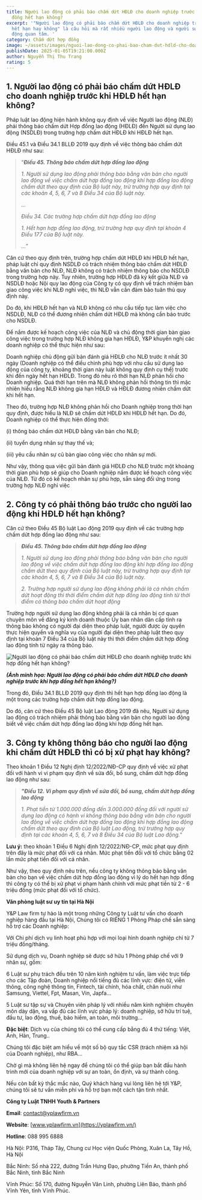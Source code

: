 ```yaml
---
title: Người lao động có phải báo chấm dứt HĐLĐ cho doanh nghiệp trước khi hợp
  đồng hết hạn không?
excerpt: '"Người lao động có phải báo chấm dứt HĐLĐ cho doanh nghiệp trước khi
  hết hạn hay không" là câu hỏi mà rất nhiều người lao động và người sử dụng lao
  động quan tâm. '
category: Chấm dứt hợp đồng
image: ~/assets/images/nguoi-lao-dong-co-phai-bao-cham-dut-hdld-cho-doanh-nghiep-truoc-khi-hop-dong-het-han-khong.jpeg
publishDate: 2025-01-05T19:21:00.000Z
author: Nguyễn Thị Thu Trang
rating: 5
---
```

## 1. Người lao động có phải báo chấm dứt HĐLĐ cho doanh nghiệp trước khi HĐLĐ hết hạn không?

Pháp luật lao động hiện hành không quy định về việc Người lao động (NLĐ) phải thông báo chấm dứt Hợp đồng lao động (HĐLĐ) đến Người sử dụng lao động (NSDLĐ) trong trường hợp chấm dứt HĐLĐ khi HĐLĐ hết hạn.

Điều 45.1 và Điều 34.1 BLLĐ 2019 quy định về việc thông báo chấm dứt HĐLĐ như sau:

> “***Điều 45. Thông báo chấm dứt hợp đồng lao động***
>
> *1. Người sử dụng lao động phải thông báo bằng văn bản cho người lao động về việc chấm dứt hợp đồng lao động khi hợp đồng lao động chấm dứt theo quy định của Bộ luật này, trừ trường hợp quy định tại các khoản 4, 5, 6, 7 và 8 Điều 34 của Bộ luật này.*
>
> *...*
>
> *Điều 34. Các trường hợp chấm dứt hợp đồng lao động*
>
> *1. Hết hạn hợp đồng lao động, trừ trường hợp quy định tại khoản 4 Điều 177 của Bộ luật này.*
>
> *…”*

Căn cứ theo quy định trên, trường hợp chấm dứt HĐLĐ khi HĐLĐ hết hạn, pháp luật chỉ quy định NSDLĐ có trách nhiệm thông báo chấm dứt HĐLĐ bằng văn bản cho NLĐ, NLĐ không có trách nhiệm thông báo cho NSDLĐ trong trường hợp này. Tuy nhiên, trường hợp HĐLĐ đã ký kết giữa NLĐ và NSDLĐ hoặc Nội quy lao động của Công ty có quy định về trách nhiệm bàn giao công việc khi NLĐ nghỉ việc, thì NLĐ vẫn cần đảm bảo tuân thủ quy định này.

Do đó, khi HĐLĐ hết hạn và NLĐ không có nhu cầu tiếp tục làm việc cho NSDLĐ, NLĐ có thể đương nhiên chấm dứt HĐLĐ mà không cần báo trước cho NSDLĐ.

Để nắm được kế hoạch công việc của NLĐ và chủ động thời gian bàn giao công việc trong trường hợp NLĐ không gia hạn HĐLĐ, Y&P khuyến nghị các doanh nghiệp có thể thực hiện như sau:

Doanh nghiệp chủ động gửi bản đánh giá HĐLĐ cho NLĐ trước ít nhất 30 ngày (Doanh nghiệp có thể điều chỉnh phù hợp với nhu cầu sử dụng lao động của công ty, khoảng thời gian này luật không quy định cụ thể) trước khi đến ngày hết hạn HĐLĐ. Trong đó nêu rõ thời hạn NLĐ phản hồi cho Doanh nghiệp. Quá thời hạn trên mà NLĐ không phản hồi thông tin thì mặc nhiên hiểu rằng NLĐ không gia hạn HĐLĐ và HĐLĐ đương nhiên chấm dứt khi hết hạn.

Theo đó, trường hợp NLĐ không phản hồi cho Doanh nghiệp trong thời hạn quy định, được hiểu là NLĐ sẽ chấm dứt HĐLĐ khi HĐLĐ hết hạn. Do đó, Doanh nghiệp có thể thực hiện đồng thời:

(i) thông báo chấm dứt HĐLĐ bằng văn bản cho NLĐ;

(ii) tuyển dụng nhân sự thay thế và;

(iii) yêu cầu nhân sự cũ bàn giao công việc cho nhân sự mới.

Như vậy, thông qua việc gửi bản đánh giá HĐLĐ cho NLĐ trước một khoảng thời gian phù hợp sẽ giúp cho Doanh nghiệp nắm được kế hoạch công việc của NLĐ. Từ đó có kế hoạch nhân sự phù hợp, sẵn sàng đối ứng trong trường hợp NLĐ nghỉ việc

## 2. Công ty có phải thông báo trước cho người lao động khi HĐLĐ hết hạn không?

Căn cứ theo Điều 45 Bộ luật Lao động 2019 quy định về các trường hợp chấm dứt hợp đồng lao động như sau:

> ***Điều 45. Thông báo chấm dứt hợp đồng lao động***
>
> *1. Người sử dụng lao động phải thông báo bằng văn bản cho người lao động về việc chấm dứt hợp đồng lao động khi hợp đồng lao động chấm dứt theo quy định của Bộ luật này, trừ trường hợp quy định tại các khoản 4, 5, 6, 7 và 8 Điều 34 của Bộ luật này.*
>
> *2. Trường hợp người sử dụng lao động không phải là cá nhân chấm dứt hoạt động thì thời điểm chấm dứt hợp đồng lao động tính từ thời điểm có thông báo chấm dứt hoạt động*

Trường hợp người sử dụng lao động không phải là cá nhân bị cơ quan chuyên môn về đăng ký kinh doanh thuộc Ủy ban nhân dân cấp tỉnh ra thông báo không có người đại diện theo pháp luật, người được ủy quyền thực hiện quyền và nghĩa vụ của người đại diện theo pháp luật theo quy định tại khoản 7 Điều 34 của Bộ luật này thì thời điểm chấm dứt hợp đồng lao động tính từ ngày ra thông báo.

![Người lao động có phải báo chấm dứt HĐLĐ cho doanh nghiệp trước khi hợp đồng hết hạn không?](~/assets/images/nguoi-lao-dong-co-phai-bao-cham-dut-hdld-cho-doanh-nghiep-truoc-khi-hop-dong-het-han-khong-yplawfirm.jpg "Người lao động có phải báo chấm dứt HĐLĐ cho doanh nghiệp trước khi hợp đồng hết hạn không?")

***(Ảnh minh họa: Người lao động có phải báo chấm dứt HĐLĐ cho doanh nghiệp trước khi hợp đồng hết hạn không?)***

Trong đó, Điều 34.1 BLLĐ 2019 quy định thì hết hạn hợp đồng lao động là một trong các trường hợp chấm dứt hợp đồng lao động.

Do đó, căn cứ theo Điều 45 Bộ luật Lao động 2019 đã nêu, Người sử dụng lao động có trách nhiệm phải thông báo bằng văn bản cho người lao động biết về việc chấm dứt hợp đồng lao động khi hợp đồng hết hạn.

## 3. Công ty không thông báo cho người lao động khi chấm dứt HĐLĐ thì có bị xử phạt hay không?

Theo khoản 1 Điều 12 Nghị định 12/2022/NĐ-CP quy định về việc xử phạt đối với hành vi vi phạm quy định về sửa đổi, bổ sung, chấm dứt hợp đồng lao động như sau:

> ***"Điều 12. Vi phạm quy định về sửa đổi, bổ sung, chấm dứt hợp đồng lao động***
>
> *1. Phạt tiền từ 1.000.000 đồng đến 3.000.000 đồng đối với người sử dụng lao động có hành vi không thông báo bằng văn bản cho người lao động về việc chấm dứt hợp đồng lao động khi hợp đồng lao động chấm dứt theo quy định của Bộ luật Lao động, trừ trường hợp quy định tại các khoản 4, 5, 6, 7 và 8 Điều 34 của Bộ luật Lao động."*

**Lưu ý:** theo khoản 1 Điều 6 Nghị định 12/2022/NĐ-CP, mức phạt quy định trên đây là mức phạt đối với cá nhân. Mức phạt tiền đối với tổ chức bằng 02 lần mức phạt tiền đối với cá nhân.

Như vậy, theo quy định nêu trên, nếu công ty không thông báo bằng văn bản cho bạn về việc chấm dứt hợp đồng lao động vì lý do hết hạn hợp đồng thì công ty có thể bị xử phạt vi phạm hành chính với mức phạt tiền từ 2 - 6 triệu đồng (mức phạt đối với tổ chức).

**Văn phòng luật sư uy tín tại Hà Nội**

Y&P Law firm tự hào là một trong những Công ty Luật tư vấn cho doanh nghiệp hàng đầu tại Hà Nội, Chúng tôi có RIÊNG 1 Phòng Pháp chế sẵn sàng hỗ trợ các Doanh nghiệp:

Với Chi phí dịch vụ linh hoạt phù hợp với mọi loại hình doanh nghiệp chỉ từ 7 triệu đồng/tháng.

Sử dụng dịch vụ, Doanh nghiệp sẽ được sở hữu 1 Phòng pháp chế với 9 nhân sự, gồm:

6 Luật sư phụ trách đều trên 10 năm kinh nghiệm tư vấn, làm việc trực tiếp cho các Tập đoàn, Doanh nghiệp nổi tiếng đủ các lĩnh vực: điện tử, viễn thông, công nghệ thông tin, Fintech, tài chính, hóa chất, chăn nuôi như Samsung, Viettel, Fpt, Masan, Vin, Japfa...

5 Luật sư tập sự và Chuyên viên pháp lý với nhiều năm kinh nghiệm chuyên môn dày dặn, va vấp đủ các lĩnh vực pháp lý: doanh nghiệp, sở hữu trí tuệ, đầu tư, lao động, thuế, bảo hiểm, an toàn, môi trường...

**Đặc biệt**: Dịch vụ của chúng tôi có thể cung cấp bằng đủ 4 thứ tiếng: Việt, Anh, Hàn, Trung..

Chúng tôi đặc biệt am hiểu về một số bộ quy tắc CSR (trách nhiệm xã hội của Doanh nghiệp), như RBA...

Chờ gì mà không liên hệ ngay để chúng tôi có thể giúp bạn bắt đầu hành trình mới của doanh nghiệp với sự an toàn, ổn định, và sự thành công.

Nếu còn bất kỳ thắc mắc nào, Quý khách hàng vui lòng liên hệ tới Y&P, chúng tôi sẽ tư vấn miễn phí và hỗ trợ bạn một cách tận tình nhất.

**Công ty Luật TNHH Youth & Partners**

**Email**: contact@yplawfirm.vn

**Website**: [www.yplawfirm.vn](https://yplawfirm.vn/)

**Hotline**: 088 995 6888

Hà Nội: P316, Tháp Tây, Chung cư Học viện Quốc Phòng, Xuân La, Tây Hồ, Hà Nội

Bắc Ninh: Số nhà 222, đường Trần Hưng Đạo, phường Tiền An, thành phố Bắc Ninh, tỉnh Bắc Ninh

Vĩnh Phúc: Số 170, đường Nguyễn Văn Linh, phường Liên Bảo, thành phố Vĩnh Yên, tỉnh Vĩnh Phúc.
